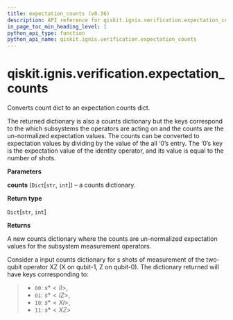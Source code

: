 ```yaml
---
title: expectation_counts (v0.36)
description: API reference for qiskit.ignis.verification.expectation_counts in qiskit v0.36
in_page_toc_min_heading_level: 1
python_api_type: function
python_api_name: qiskit.ignis.verification.expectation_counts
---
```


<span id="qiskit-ignis-verification-expectation-counts" />

# qiskit.ignis.verification.expectation\_counts

<Function id="qiskit.ignis.verification.expectation_counts" isDedicatedPage={true} github="https://github.com/qiskit-community/qiskit-ignis/tree/stable/0.7/qiskit/ignis/verification/tomography/data.py" signature="expectation_counts(counts)">
  Converts count dict to an expectation counts dict.

  The returned dictionary is also a counts dictionary but the keys correspond to the which subsystems the operators are acting on and the counts are the un-normalized expectation values. The counts can be converted to expectation values by dividing by the value of the all ‘0’s entry. The ‘0’s key is the expectation value of the identity operator, and its value is equal to the number of shots.

  **Parameters**

  **counts** (`Dict`\[`str`, `int`]) – a counts dictionary.

  **Return type**

  `Dict`\[`str`, `int`]

  **Returns**

  A new counts dictionary where the counts are un-normalized expectation values for the subsystem measurement operators.

  Consider a input counts dictionary for s shots of measurement of the two-qubit operator XZ (X on qubit-1, Z on qubit-0). The dictionary returned will have keys corresponding to:

  > *   `00`: $s * <II>$,
  > *   `01`: $s * <IZ>$,
  > *   `10`: $s * <XI>$,
  > *   `11`: $s * <XZ>$
</Function>

